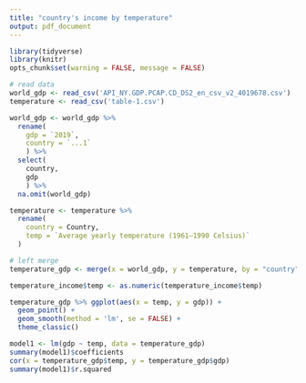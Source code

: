 ```yaml
---
title: "country's income by temperature"
output: pdf_document
---
```


```r
library(tidyverse)
library(knitr)
opts_chunk$set(warning = FALSE, message = FALSE)
```

```r
# read data
world_gdp <- read_csv('API_NY.GDP.PCAP.CD_DS2_en_csv_v2_4019678.csv')
temperature <- read_csv('table-1.csv')
```

```r
world_gdp <- world_gdp %>%
  rename(
    gdp = `2019`,
    country = `...1`
    ) %>% 
  select(
    country,
    gdp
    ) %>% 
  na.omit(world_gdp)

temperature <- temperature %>% 
  rename(
    country = Country,
    temp = `Average yearly temperature (1961–1990 Celsius)`
  )

```

```r
# left merge
temperature_gdp <- merge(x = world_gdp, y = temperature, by = "country")
```

```r
temperature_income$temp <- as.numeric(temperature_income$temp)
```

```r
temperature_gdp %>% ggplot(aes(x = temp, y = gdp)) +
  geom_point() + 
  geom_smooth(method = 'lm', se = FALSE) +
  theme_classic()
```

```r
model1 <- lm(gdp ~ temp, data = temperature_gdp)
summary(model1)$coefficients
cor(x = temperature_gdp$temp, y = temperature_gdp$gdp)
summary(model1)$r.squared
```